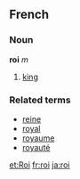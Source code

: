 ==French==
===Noun===
'''roi''' ''m''

# [[king]]

===Related terms===
*[[reine]]
*[[royal]]
*[[royaume]]
*[[royauté]]

[[et:Roi]]
[[fr:roi]]
[[ja:roi]]